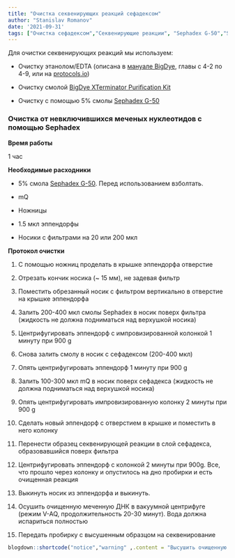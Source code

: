 ```yaml
---
title: "Очистка секвенирующих реакций сефадексом"
author: "Stanislav Romanov"
date: '2021-09-31'
tags: ["Очистка сефадексом","Секвенирующие реакции", "Sephadex G-50","Sephadex"]
---
```


Для очистки секвенирующих реакций мы используем:

-   Очистку этанолом/EDTA (описана в [мануале BigDye](https://assets.thermofisher.com/TFS-Assets/LSG/manuals/cms_081527.pdf), главы с 4-2 по 4-9, или на [protocols.io](https://www.protocols.io/view/dye-terminator-dna-sequencing-bhxmj7k6?step=10))

-   Очистку смолой [BigDye XTerminator Purification Kit](https://www.tcd.ie/medicine/psychiatry/assets/doc/BDx-Protocol-Summary.pdf)

-   Очистку с помощью 5% смолы [Sephadex G-50](/labreagents/sephadex)

### **Очистка от невключившихся меченых нуклеотидов с помощью Sephadex**

**Время работы**

1 час

**Необходимые расходники**

-   5% смола [Sephadex G-50](/labreagents/sephadex). Перед использованием взболтать.

-   mQ

-   Ножницы

-   1.5 мкл эппендорфы

-   Носики с фильтрами на 20 или 200 мкл

**Протокол очистки**

1.  С помощью ножниц проделать в крышке эппендорфа отверстие

2.  Отрезать кончик носика (\~ 15 мм), не задевая фильтр

3.  Поместить обрезанный носик с фильтром вертикально в отверстие на крышке эппендорфа

4.  Залить 200-400 мкл смолы Sephadex в носик поверх фильтра (жидкость не должна подниматься над верхушкой носика)

5.  Центрифугировать эппендорф с импровизированной колонкой 1 минуту при 900 g

6.  Снова залить смолу в носик с сефадексом (200-400 мкл)

7.  Опять центрифугировать эппендорф 1 минуту при 900 g

8.  Залить 100-300 мкл mQ в носик поверх сефадекса (жидкость не должна подниматься над верхушкой носика)

9.  Опять центрифугировать импровизированную колонку 2 минуты при 900 g

10. Сделать новый эппендорф с отверстием в крышке и поместить в него колонку

11. Перенести образец секвенирующей реакции в слой сефадекса, образовавшийся поверх фильтра

12. Центрифугировать эппендорф с колонкой 2 минуты при 900g. Все, что прошло через колонку и опустилось на дно пробирки и есть очищенная реакция

13. Выкинуть носик из эппендорфа и выкинуть.

14. Осушить очищенную меченную ДНК в вакуумной центрифуге (режим V-AQ, продолжительность 20-30 минут). Вода должна испариться полностью

15. Передать пробирку с высушенным образцом на секвенирование

```r

blogdown::shortcode("notice","warning" ,.content = "Высушить очищенную сефадексом меченную ДНК нужно сразу же. Как только вакуумная центрифуга остановится, нужно проверить, что вода полностью высохла. Длительное нахождение меченной ДНК в воде полностью испортит секвенируюущую реакцию. После сушки очищенная секвенирующая реакция стабильна несколько суток при 4С.")

```
